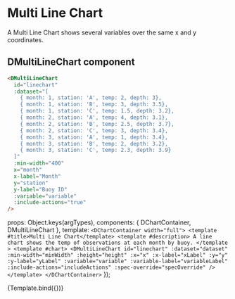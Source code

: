 
<Meta
    title="Visualization/Charts/Multi Line Chart"
    component={DMultiLineChart}
/>


# Multi Line Chart

A Multi Line Chart shows several variables over the same x and y coordinates.

<ArgsTable story="Multi Line Chart" />

## DMultiLineChart component

```html
<DMultiLineChart
  id="linechart"
  :dataset="[
    { month: 1, station: 'A', temp: 2, depth: 3},
    { month: 1, station: 'B', temp: 3, depth: 3.5},
    { month: 1, station: 'C', temp: 1.5, depth: 3.2},
    { month: 2, station: 'A', temp: 4, depth: 3.1},
    { month: 2, station: 'B', temp: 2.5, depth: 3.7},
    { month: 2, station: 'C', temp: 3, depth: 3.4},
    { month: 3, station: 'A', temp: 1, depth: 3.4},
    { month: 3, station: 'B', temp: 2, depth: 3.2},
    { month: 3, station: 'C', temp: 2.3, depth: 3.9}
  ]"
  :min-width="400"
  x="month"
  x-label="Month"
  y="station"
  y-label="Buoy ID"
  :variable="variable"
  :include-actions="true"
/>
```

  props: Object.keys(argTypes),
  components: { DChartContainer, DMultiLineChart },
  template: `
        <DChartContainer width="full">
          <template #title>Multi Line Chart</template>
          <template #description>
            A line chart shows the temp of observations at each month by buoy.
          </template
          >
          <template #chart>
            <DMultiLineChart
              id="linechart"
              :dataset="dataset"
              :min-width="minWidth"
              :height="height"
              :x="x"
              :x-label="xLabel"
              :y="y"
              :y-label="yLabel"
              :variable="variable"
              :variable-label="variableLabel"
              :include-actions="includeActions"
              :spec-override="specOverride"
            />
          </template>
        </DChartContainer>
    `
});

<Canvas>
  <Story name="Multi Line Chart" args={{
    includeActions: true,
    minWidth: 400,
    height: 300,
    x: 'month',
    y: 'temp',
    variable: 'station',
    xLabel: 'Month',
    yLabel: 'Temperature (C)',
    variableLabel: 'Buoy ID',
    dataset: [
      { month: 1, station: 'A', temp: 2, depth: 3},
      { month: 1, station: 'B', temp: 3, depth: 3.5},
      { month: 1, station: 'C', temp: 1.5, depth: 3.2},
      { month: 2, station: 'A', temp: 4, depth: 3.1},
      { month: 2, station: 'B', temp: NaN, depth: 3.7},
      { month: 2, station: 'C', temp: 3, depth: 3.4},
      { month: 3, station: 'A', temp: 1, depth: 3.4},
      { month: 3, station: 'B', temp: 2, depth: 3.2},
      { month: 3, station: 'C', temp: 2.3, depth: 3.9}
    ],
    specOverride: {axes: [{orient: 'top'}]},
  }}>
    {Template.bind({})}
  </Story>
</Canvas>
